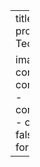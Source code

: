 ---
title: "Fundamentos de probabilidades"
description: "Definição de probabilidade, eventos independentes, probabilidade condicional e Teorema de Bayes."
categories: [Probabilidade, Fundamentos]

image: "images/fundamentos_probabilidade.png"
listing:
  contents:
    - conteudo/fundamentos_probabilidade/espaco_amostral.qmd    
    - conteudo/fundamentos_probabilidade/combina_probabilidades.qmd
    - conteudo/fundamentos_probabilidade/probabilidade_condicional.qmd
    - conteudo/fundamentos_probabilidade/teorema_bayes.qmd
  sort: false
  type: default
  fields: 
    - image
    - title
    - description
    - categories
format:
  html:
    toc: true
    number-sections: true
---